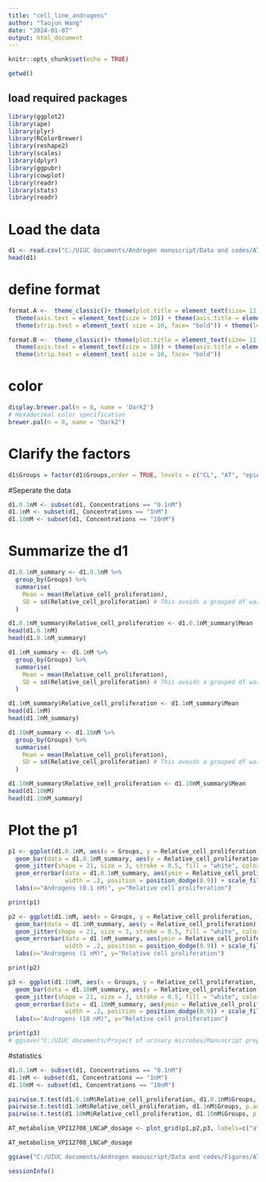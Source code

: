 ---
title: "cell_line_androgens"
author: "Taojun Wang"
date: "2024-01-07"
output: html_document
---

```{r setup, include=FALSE}
knitr::opts_chunk$set(echo = TRUE)
```

```{r}
getwd()
```
## load required packages
```{r warning=FALSE}
library(ggplot2)
library(ape)
library(plyr)
library(RColorBrewer)
library(reshape2)
library(scales)
library(dplyr)
library(ggpubr) 
library(cowplot) 
library(readr)
library(stats)
library(readr)
```

# Load the data
```{r}
d1 <- read.csv("C:/UIUC documents/Androgen manuscript/Data and codes/AT metabolism_VPI 12708_LNCaP_dosage.csv") #read the d1
head(d1)
```
# define format
```{r}
format.A <-  theme_classic()+ theme(plot.title = element_text(size= 11, hjust=0.5, face="bold"))+ 
  theme(axis.text = element_text(size = 10)) + theme(axis.title = element_text(size = 10, face="bold")) + 
  theme(strip.text = element_text( size = 10, face= "bold")) + theme(legend.position = "none")

format.B <-  theme_classic()+ theme(plot.title = element_text(size= 11, hjust=0.5, face="bold"))+ 
  theme(axis.text = element_text(size = 10)) + theme(axis.title = element_text(size = 10, face="bold")) + 
  theme(strip.text = element_text( size = 10, face= "bold"))  
```
# color
```{r}
display.brewer.pal(n = 8, name = 'Dark2')
# Hexadecimal color specification 
brewer.pal(n = 8, name = "Dark2")
```

# Clarify the factors
```{r}
d1$Groups = factor(d1$Groups,order = TRUE, levels = c("CL", "AT", "epiAT"))
```
#Seperate the data
```{r}
d1.0.1nM <- subset(d1, Concentrations == "0.1nM")
d1.1nM <- subset(d1, Concentrations == "1nM")
d1.10nM <- subset(d1, Concentrations == "10nM")
```

# Summarize the d1
```{r}
d1.0.1nM_summary <- d1.0.1nM %>%
  group_by(Groups) %>%
  summarise(
    Mean = mean(Relative_cell_proliferation),
    SD = sd(Relative_cell_proliferation) # This avoids a grouped df warning in ggplot
  )

d1.0.1nM_summary$Relative_cell_proliferation <- d1.0.1nM_summary$Mean
head(d1.0.1nM)
head(d1.0.1nM_summary)

d1.1nM_summary <- d1.1nM %>%
  group_by(Groups) %>%
  summarise(
    Mean = mean(Relative_cell_proliferation),
    SD = sd(Relative_cell_proliferation) # This avoids a grouped df warning in ggplot
  )

d1.1nM_summary$Relative_cell_proliferation <- d1.1nM_summary$Mean
head(d1.1nM)
head(d1.1nM_summary)

d1.10nM_summary <- d1.10nM %>%
  group_by(Groups) %>%
  summarise(
    Mean = mean(Relative_cell_proliferation),
    SD = sd(Relative_cell_proliferation) # This avoids a grouped df warning in ggplot
  )

d1.10nM_summary$Relative_cell_proliferation <- d1.10nM_summary$Mean
head(d1.10nM)
head(d1.10nM_summary)

```

# Plot the p1
```{r}

p1 <- ggplot(d1.0.1nM, aes(x = Groups, y = Relative_cell_proliferation, fill = Groups)) +
  geom_bar(data = d1.0.1nM_summary, aes(y = Relative_cell_proliferation), stat = "identity", color="black") +
  geom_jitter(shape = 21, size = 3, stroke = 0.5, fill = "white", color = "black")+ ylim(0,2)+
  geom_errorbar(data = d1.0.1nM_summary, aes(ymin = Relative_cell_proliferation - SD, ymax = Relative_cell_proliferation + SD), 
                width = .2, position = position_dodge(0.9)) + scale_fill_manual(values = c( "#66A61E", "#E6AB02", "#A6761D", "#666666")) + scale_color_manual(values = c( "#66A61E", "#E6AB02", "#A6761D", "#666666")) + format.A +
  labs(x="Androgens (0.1 nM)", y="Relative cell proliferation")

print(p1)

p2 <- ggplot(d1.1nM, aes(x = Groups, y = Relative_cell_proliferation, fill = Groups)) +
  geom_bar(data = d1.1nM_summary, aes(y = Relative_cell_proliferation), stat = "identity", color="black") +
  geom_jitter(shape = 21, size = 3, stroke = 0.5, fill = "white", color = "black")+ ylim(0,2)+
  geom_errorbar(data = d1.1nM_summary, aes(ymin = Relative_cell_proliferation - SD, ymax = Relative_cell_proliferation + SD), 
                width = .2, position = position_dodge(0.9)) + scale_fill_manual(values = c( "#66A61E", "#E6AB02", "#A6761D", "#666666")) + scale_color_manual(values = c( "#66A61E", "#E6AB02", "#A6761D", "#666666")) + format.A +
  labs(x="Androgens (1 nM)", y="Relative cell proliferation")

print(p2)

p3 <- ggplot(d1.10nM, aes(x = Groups, y = Relative_cell_proliferation, fill = Groups)) +
  geom_bar(data = d1.10nM_summary, aes(y = Relative_cell_proliferation), stat = "identity", color="black") +
  geom_jitter(shape = 21, size = 3, stroke = 0.5, fill = "white", color = "black")+ ylim(0,2)+
  geom_errorbar(data = d1.10nM_summary, aes(ymin = Relative_cell_proliferation - SD, ymax = Relative_cell_proliferation + SD), 
                width = .2, position = position_dodge(0.9)) + scale_fill_manual(values = c( "#66A61E", "#E6AB02", "#A6761D", "#666666")) + scale_color_manual(values = c( "#66A61E", "#E6AB02", "#A6761D", "#666666")) + format.A +
  labs(x="Androgens (10 nM)", y="Relative cell proliferation")

print(p3)
# ggsave("C:/UIUC documents/Project of urinary microbes/Manuscript preparation/data analysis/enz_proliferation_androgens.pdf", height = 3.5, width = 5)

```

#statistics
```{r}
d1.0.1nM <- subset(d1, Concentrations == "0.1nM")
d1.1nM <- subset(d1, Concentrations == "1nM")
d1.10nM <- subset(d1, Concentrations == "10nM")

pairwise.t.test(d1.0.1nM$Relative_cell_proliferation, d1.0.1nM$Groups, p.adjust.method = "BH")
pairwise.t.test(d1.1nM$Relative_cell_proliferation, d1.1nM$Groups, p.adjust.method = "BH")
pairwise.t.test(d1.10nM$Relative_cell_proliferation, d1.10nM$Groups, p.adjust.method = "BH")

```

```{r}
AT_metabolism_VPI12708_LNCaP_dosage <- plot_grid(p1,p2,p3, labels=c("a", "b", "c"), ncol = 3, nrow = 1)

AT_metabolism_VPI12708_LNCaP_dosage

ggsave("C:/UIUC documents/Androgen manuscript/Data and codes/Figures/AT_metabolism_VPI12708_LNCaP_dosage.pdf", height = 3.5, width = 5, useDingbats = FALSE)

```

```{r}
sessionInfo()
```



















